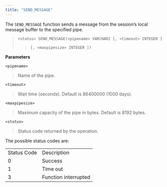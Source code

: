 ```yaml
---
title: "SEND_MESSAGE"
---
```




The `SEND_MESSAGE` function sends a message from the session’s local message buffer to the specified pipe.

> `<status> SEND_MESSAGE(<pipename> VARCHAR2 [, <timeout> INTEGER ]`
> 
> > `[, <maxpipesize> INTEGER ])`

**Parameters**

`<pipename>`

> Name of the pipe.

`<timeout>`

> Wait time (seconds). Default is 86400000 (1000 days).

`<maxpipesize>`

> Maximum capacity of the pipe in bytes. Default is 8192 bytes.

`<status>`

> Status code returned by the operation.

The possible status codes are:

|             |                      |
| ----------- | -------------------- |
| Status Code | Description          |
| 0           | Success              |
| 1           | Time out             |
| 3           | Function interrupted |
